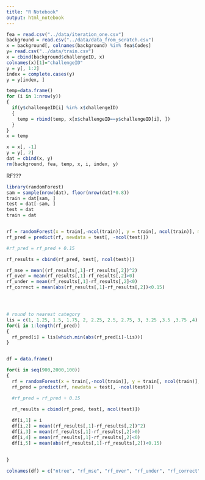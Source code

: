 ---
title: "R Notebook"
output: html_notebook
---


```{r}
fea = read.csv("../data/iteration_one.csv")
background = read.csv("../data/data_from_scratch.csv")
x = background[, colnames(background) %in% fea$Codes]
y= read.csv("../data/train.csv")
x = cbind(background$challengeID, x)
colnames(x)[1]="challengeID"
y = y[, 1:2]
index = complete.cases(y)
y = y[index, ]

temp=data.frame()
for (i in 1:nrow(y))
{
  if(y$challengeID[i] %in% x$challengeID)
  {
    temp = rbind(temp, x[x$challengeID==y$challengeID[i], ])
  }
}
x = temp

x = x[, -1]
y = y[, 2]
dat = cbind(x, y)
rm(background, fea, temp, x, i, index, y)
```



RF???
```{r}
library(randomForest)
sam = sample(nrow(dat), floor(nrow(dat)*0.8))
train = dat[sam, ]
test = dat[-sam, ]
test = dat
train = dat


rf = randomForest(x = train[,-ncol(train)], y = train[, ncol(train)], mtry = 32, ntree = 1100)
rf_pred = predict(rf, newdata = test[, -ncol(test)])

#rf_pred = rf_pred + 0.15

rf_results = cbind(rf_pred, test[, ncol(test)])

rf_mse = mean((rf_results[,1]-rf_results[,2])^2)
rf_over = mean(rf_results[,1]-rf_results[,2]>0)
rf_under = mean(rf_results[,1]-rf_results[,2]<0)
rf_correct = mean(abs(rf_results[,1]-rf_results[,2])<0.15)




# round to nearest category
lis = c(1, 1.25, 1.5, 1.75, 2, 2.25, 2.5, 2.75, 3, 3.25 ,3.5 ,3.75 ,4)
for(i in 1:length(rf_pred))
{
  rf_pred[i] = lis[which.min(abs(rf_pred[i]-lis))]
}



```


```{r}

df = data.frame()

for(i in seq(900,2000,100))
{
  rf = randomForest(x = train[,-ncol(train)], y = train[, ncol(train)], mtry = 32, ntree = 1100)
  rf_pred = predict(rf, newdata = test[, -ncol(test)])

  #rf_pred = rf_pred + 0.15

  rf_results = cbind(rf_pred, test[, ncol(test)])
  
  df[i,1] = i
  df[i,2] = mean((rf_results[,1]-rf_results[,2])^2)
  df[i,3] = mean(rf_results[,1]-rf_results[,2]>0)
  df[i,4] = mean(rf_results[,1]-rf_results[,2]<0)
  df[i,5] = mean(abs(rf_results[,1]-rf_results[,2])<0.15)
  
    
}

colnames(df) = c("ntree", "rf_mse", "rf_over", "rf_under", "rf_correct")
```

